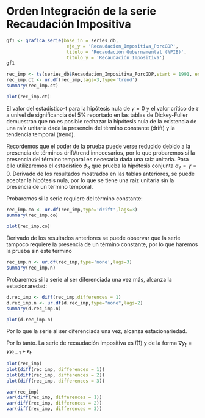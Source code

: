 # Orden Integración de la serie Recaudación Impositiva


```r
gf1 <- grafica_serie(base_in = series_db, 
                      eje_y = 'Recaudacion_Impositiva_PorcGDP', 
                      titulo = 'Recaudación Gubernamental (%PIB)', 
                      titulo_y = 'Recaudación Impositiva')
gf1
```


```r
rec_imp <- ts(series_db$Recaudacion_Impositiva_PorcGDP,start = 1991, end = 2016, frequency = 1)
rec_imp.ct <- ur.df(rec_imp,lags=3,type='trend')
summary(rec_imp.ct)
```

```r

plot(rec_imp.ct)

```

El valor del estadístico-t para la hipótesis nula de $\gamma=0$ y el valor crítico de $\tau$ a univel de significancia del 5% reportado en las tablas de Dickey-Fuller demuestran que no es posible rechazar la hipótesis nula de la existencia de una raíz unitaria dada la presencia del término constante (drift) y la tendencia temporal (trend).

Recordemos que el poder de la prueba puede verse reducido debido a la presencia de términos drift/trend innecesarios, por lo que probaremos si la presencia del término temporal es necesaria dada una raíz unitaria. Para ello utilizaremos el estadístico $\phi_3$ que prueba la hipótesis conjunta $a_2=\gamma=0$. Derivado de los resultados mostrados en las tablas anteriores, se puede aceptar la hipótesis nula, por lo que se tiene una raíz unitaria sin la presencia de un término temporal.

Probaremos si la serie requiere del término constante:

```r
rec_imp.co <- ur.df(rec_imp,type='drift',lags=3)
summary(rec_imp.co)
```

```r
plot(rec_imp.co)
```


Derivado de los resultados anteriores se puede observar que la serie tampoco requiere la presencia de un término constante, por lo que haremos la prueba sin este término

```r
rec_imp.n <- ur.df(rec_imp,type='none',lags=3)
summary(rec_imp.n)
```



Probaremos si la serie al ser diferenciada una vez más, alcanza la estacionaredad:

```r
d.rec_imp <- diff(rec_imp,differences = 1)
d.rec_imp.n <- ur.df(d.rec_imp,type="none",lags=2)
summary(d.rec_imp.n)
```

```r

plot(d.rec_imp.n)

```


Por lo que la serie al ser diferenciada una vez, alcanza estacionariedad. 



Por lo tanto. La serie de recaudación impositiva es $I(1)$ y de la forma $\nabla y_t = \gamma y_{t-1}+ \epsilon_t$.

```r
plot(rec_imp)
plot(diff(rec_imp, differences = 1))
plot(diff(rec_imp, differences = 2))
plot(diff(rec_imp, differences = 3))

```

```r
var(rec_imp)
var(diff(rec_imp, differences = 1))
var(diff(rec_imp, differences = 2))
var(diff(rec_imp, differences = 3))
```
